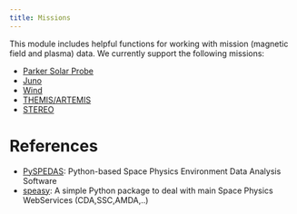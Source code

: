 ```yaml
---
title: Missions
---
```


This module includes helpful functions for working with mission (magnetic field and plasma) data. We currently support the following missions:

- [Parker Solar Probe](psp/index.qmd)
- [Juno](juno/index.ipynb)
- [Wind](wind/index.ipynb)
- [THEMIS/ARTEMIS](themis/index.ipynb)
- [STEREO](stereo/index.ipynb)

# References

- [PySPEDAS](https://github.com/spedas/pyspedas): Python-based Space Physics Environment Data Analysis Software
- [speasy](https://speasy.readthedocs.io): A simple Python package to deal with main Space Physics WebServices (CDA,SSC,AMDA,..)